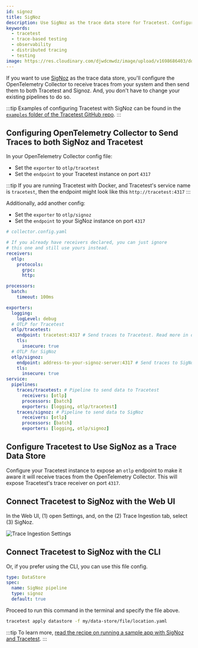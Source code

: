 ```yaml
---
id: signoz
title: SigNoz
description: Use SigNoz as the trace data store for Tracetest. Configure the OpenTelemetry Collector to receive traces and forward them to both Tracetest and SigNoz.
keywords:
  - tracetest
  - trace-based testing
  - observability
  - distributed tracing
  - testing
image: https://res.cloudinary.com/djwdcmwdz/image/upload/v1698686403/docs/Blog_Thumbnail_14_rsvkmo.jpg
---
```


If you want to use [SigNoz](https://signoz.io/) as the trace data store, you'll configure the OpenTelemetry Collector to receive traces from your system and then send them to both Tracetest and Signoz. And, you don't have to change your existing pipelines to do so.

:::tip
Examples of configuring Tracetest with SigNoz can be found in the [`examples` folder of the Tracetest GitHub repo](https://github.com/kubeshop/tracetest/tree/main/examples).
:::

## Configuring OpenTelemetry Collector to Send Traces to both SigNoz and Tracetest

In your OpenTelemetry Collector config file:

- Set the `exporter` to `otlp/tracetest`
- Set the `endpoint` to your Tracetest instance on port `4317`

:::tip
If you are running Tracetest with Docker, and Tracetest's service name is `tracetest`, then the endpoint might look like this `http://tracetest:4317`
:::

Additionally, add another config:

- Set the `exporter` to `otlp/signoz`
- Set the `endpoint` to your SigNoz instance on port `4317`

```yaml
# collector.config.yaml

# If you already have receivers declared, you can just ignore
# this one and still use yours instead.
receivers:
  otlp:
    protocols:
      grpc:
      http:

processors:
  batch:
    timeout: 100ms

exporters:
  logging:
    logLevel: debug
  # OTLP for Tracetest
  otlp/tracetest:
    endpoint: tracetest:4317 # Send traces to Tracetest. Read more in docs here:  https://docs.tracetest.io/configuration/connecting-to-data-stores/opentelemetry-collector
    tls:
      insecure: true
  # OTLP for SigNoz
  otlp/signoz:
    endpoint: address-to-your-signoz-server:4317 # Send traces to SigNoz. Read more in docs here: https://signoz.io/docs/tutorial/opentelemetry-binary-usage-in-virtual-machine/#opentelemetry-collector-configuration
    tls:
      insecure: true
service:
  pipelines:
    traces/tracetest: # Pipeline to send data to Tracetest
      receivers: [otlp]
      processors: [batch]
      exporters: [logging, otlp/tracetest]
    traces/signoz: # Pipeline to send data to SigNoz
      receivers: [otlp]
      processors: [batch]
      exporters: [logging, otlp/signoz]
```

## Configure Tracetest to Use SigNoz as a Trace Data Store

Configure your Tracetest instance to expose an `otlp` endpoint to make it aware it will receive traces from the OpenTelemetry Collector. This will expose Tracetest's trace receiver on port `4317`.

## Connect Tracetest to SigNoz with the Web UI

In the Web UI, (1) open Settings, and, on the (2) Trace Ingestion tab, select (3) SigNoz.

![Trace Ingestion Settings](../../img/08132024/app.tracetest.io_organizations_at4CxvjIg_environments_ttenv_172de56e3dcbba9b_settings_tab=dataStore_signoz.png)

## Connect Tracetest to SigNoz with the CLI

Or, if you prefer using the CLI, you can use this file config.

```yaml
type: DataStore
spec:
  name: SigNoz pipeline
  type: signoz
  default: true
```

Proceed to run this command in the terminal and specify the file above.

```bash
tracetest apply datastore -f my/data-store/file/location.yaml
```

:::tip
To learn more, [read the recipe on running a sample app with SigNoz and Tracetest](/examples-tutorials/recipes/running-tracetest-with-signoz-pokeshop).
:::
